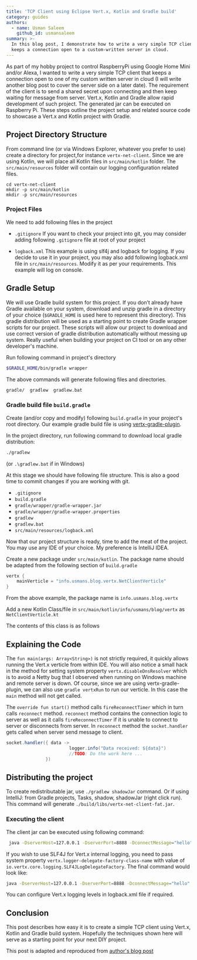 ```yaml
---
title: 'TCP Client using Eclipse Vert.x, Kotlin and Gradle build'
category: guides
authors:
  - name: Usman Saleem
    github_id: usmansaleem
summary: >-
  In this blog post, I demonstrate how to write a very simple TCP client that
  keeps a connection open to a custom-written server in cloud.
---
```



As part of my hobby project to control RaspberryPi using Google Home Mini and/or Alexa, I wanted to write a very simple TCP client that keeps a connection open to one of my custom written server in cloud (I will write another blog post to cover the server side on a later date). The requirement of the client is to send a shared secret upon connecting and then keep waiting for message from server. Vert.x, Kotlin and Gradle allow rapid development of such project. The generated jar can be executed on Raspberry Pi. These steps outline the project setup and related source code to showcase a Vert.x and Kotlin project with Gradle.

## Project Directory Structure
From command line (or via Windows Explorer, whatever you prefer to use) create a directory for project,for instance `vertx-net-client`. Since we are using Kotlin, we will place all Kotlin files in `src/main/kotlin` folder. The `src/main/resources` folder will contain our logging configuration related files.

```shell
cd vertx-net-client
mkdir -p src/main/kotlin
mkdir -p src/main/resources
```

### Project Files
We need to add following files in the project

* `.gitignore`
If you want to check your project into git, you may consider adding following `.gitignore` file at root of your project

<Gist url="https://gist.github.com/usmansaleem/b5838484a20cb8b08f236f2265ad7a8e" />

* `logback.xml`
This example is using slf4j and logback for logging. If you decide to use it in your project, you may also add following logback.xml file in `src/main/resources`. Modify it as per your requirements. This example will
log on console.

<Gist url="https://gist.github.com/usmansaleem/750c6d1cad0721b52be2ff00f758fb9f" />

## Gradle Setup
We will use Gradle build system for this project. If you don’t already have Gradle available on your system, download and unzip gradle in a directory of your choice (`$GRADLE_HOME` is used here to represent this directory). This gradle distribution will be used as a starting point to create Gradle wrapper scripts for our project. These scripts will allow our project to download and use correct version of gradle distribution automatically without messing up system. Really useful when building your project on CI tool or on any other developer's machine.

Run following command in project's directory

```bash
$GRADLE_HOME/bin/gradle wrapper
```

The above commands will generate following files and directories.

```bash
gradle/  gradlew  gradlew.bat
```

### Gradle build file `build.gradle`
Create (and/or copy and modify) following `build.gradle` in your project's root directory. Our example gradle build file is using [vertx-gradle-plugin](https://github.com/jponge/vertx-gradle-plugin/).

<Gist url="https://gist.github.com/usmansaleem/e723f25b827e0a925eaef2957a80132d" />

In the project directory, run following command to download local gradle distribution:

```bash
./gradlew
```
(or `.\gradlew.bat` if in Windows)

At this stage we should have following file structure. This is also a good time to commit changes if you are working with git.

* `.gitignore`                              
* `build.gradle`                            
* `gradle/wrapper/gradle-wrapper.jar`       
* `gradle/wrapper/gradle-wrapper.properties`
* `gradlew`                                 
* `gradlew.bat`
* `src/main/resources/logback.xml`

Now that our project structure is ready, time to add the meat of the project. You may use any IDE of your choice. My preference is IntelliJ IDEA.

Create a new package under `src/main/kotlin`. The package name should be adapted from the following section of `build.gradle`

```groovy
vertx {
    mainVerticle = "info.usmans.blog.vertx.NetClientVerticle"
}
```

From the above example, the package name is `info.usmans.blog.vertx`

Add a new Kotlin Class/file in `src/main/kotlin/info/usmans/blog/vertx` as `NetClientVerticle.kt`

The contents of this class is as follows

<Gist url="https://gist.github.com/usmansaleem/2a176a7b752fcb72f7f31964809696fe" />

## Explaining the Code
The `fun main(args: Array<String>)` is not strictly required, it quickly allows running the Vert.x verticle from within IDE. You will also notice a small hack in the method for setting system property `vertx.disableDnsResolver` which is to avoid a Netty bug that I observed when running on Windows machine and remote server is down. Of course, since we are using vertx-gradle-plugin, we can also use `gradle vertxRun` to run our verticle. In this case the `main` method will not get called.

The `override fun start()` method calls `fireReconnectTimer` which in turn calls `reconnect` method. `reconnect` method contains the connection logic to server as well as it calls `fireReconnectTimer` if it is unable to connect to server or disconnects from server. In `reconnect` method the `socket.handler` gets called when server send message to client.

```java
socket.handler({ data ->
                        logger.info("Data received: ${data}")
                        //TODO: Do the work here ...
               })
```

## Distributing the project

To create redistributable jar, use `./gradlew shadowJar` command. Or if using IntelliJ: from Gradle projects, Tasks, shadow, shadowJar (right click run). This command will generate `./build/libs/vertx-net-client-fat.jar`.

### Executing the client

The client jar can be executed using following command:

```bash
 java -DserverHost=127.0.0.1 -DserverPort=8888 -DconnectMessage="hello" -jar vertx-net-client-full.jar
```

If you wish to use SLF4J for Vert.x internal logging, you need to pass system property `vertx.logger-delegate-factory-class-name` with value of `io.vertx.core.logging.SLF4JLogDelegateFactory`. The final command would look like:

```bash
java -DserverHost=127.0.0.1 -DserverPort=8888 -DconnectMessage="hello" -Dvertx.logger-delegate-factory-class-name="io.vertx.core.logging.SLF4JLogDelegateFactory" -jar vertx-net-client-full.jar
```

You can configure Vert.x logging levels in logback.xml file if required.

## Conclusion

This post describes how easy it is to create a simple TCP client using Vert.x, Kotlin and Gradle build system. Hopefully the techniques shown here will serve as a starting point for your next DIY project.

<Alert info>

This post is adapted and reproduced from [author's blog post](https://usmans.info/view/blog/tcp_client_using_vertx_kotlin_gradle)

</Alert>
